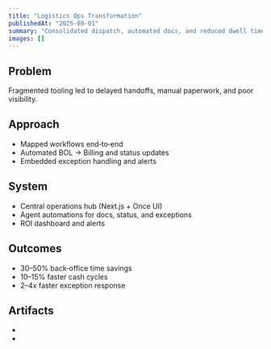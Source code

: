 ```yaml
---
title: "Logistics Ops Transformation"
publishedAt: "2025-08-01"
summary: "Consolidated dispatch, automated docs, and reduced dwell time."
images: []
---
```


## Problem

Fragmented tooling led to delayed handoffs, manual paperwork, and poor visibility.

## Approach

- Mapped workflows end‑to‑end
- Automated BOL → Billing and status updates
- Embedded exception handling and alerts

## System

- Central operations hub (Next.js + Once UI)
- Agent automations for docs, status, and exceptions
- ROI dashboard and alerts

## Outcomes

- 30–50% back‑office time savings
- 10–15% faster cash cycles
- 2–4x faster exception response

## Artifacts

- <RoiCalculator title="ROI Preview" unitLabel="Loads / month" />
- <FunnelCTA label="Book a Strategy Call" href="https://cal.com" industry="logistics" funnel="docgen" />

